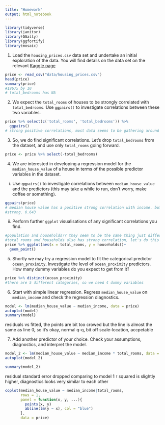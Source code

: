```yaml
---
title: "Homework"
output: html_notebook
---
```

```r
library(tidyverse)
library(janitor)
library(GGally)
library(ggfortify)
library(mosaic)
```



1. Load the `housing_prices.csv` data set and undertake an initial exploration of the data. You will find details on the data set on the relevant [Kaggle page](https://www.kaggle.com/camnugent/california-housing-prices)

```r
price <- read_csv("data/housing_prices.csv")
head(price)
summary(price)
#19675 by 10
# total_bedrooms has NA 
```


2. We expect the `total_rooms` of houses to be strongly correlated with `total_bedrooms`. Use `ggpairs()` to investigate correlations between these two variables.
```r
price %>% select(c('total_rooms', 'total_bedrooms')) %>% 
  ggpairs()
# strong positive correlations, most data seems to be gathering around 1 to 2000
```



3. So, we do find significant correlations. Let's drop `total_bedrooms` from the dataset, and use only `total_rooms` going forward.
```r
price <- price %>% select(-total_bedrooms)
```



4. We are interested in developing a regression model for the `median_house_value` of a house in terms of the possible predictor variables in the dataset. 

  i. Use `ggpairs()` to investigate correlations between `median_house_value` and the predictors (this may take a while to run, don't worry, make coffee or something).
```r
ggpairs(price)
# median house value has a positive strong correlation with income. but not too
#strong. 0.643
```
  

  ii. Perform further `ggplot` visualisations of any significant correlations you find.
```r
#population and households?? they seem to be the same thing just different units 
#total rooms and households also has strong correlation, let's do this one
price %>% ggplot(aes(x = total_rooms, y = households))+
  geom_point()

```


5. Shortly we may try a regression model to fit the categorical predictor `ocean_proximity`. Investigate the level of `ocean_proximity` predictors. How many dummy variables do you expect to get from it?
```r
price %>% distinct(ocean_proximity)
#there are 5 different categories, so we need 4 dummy variables 
```
    

 
6. Start with simple linear regression. Regress `median_house_value` on `median_income` and check the regression diagnostics.
```r
model <- lm(median_house_value ~ median_income, data = price)
autoplot(model)
summary(model)
```
residuals vs fitted, the points are bit too crowed but the line is almost the 
same as line 0, so it's okay, 
normal q-q, bit off 
scale-location, accpetable


7. Add another predictor of your choice. Check your assumptions, diagnostics, and interpret the model.

```r
model_2 <- lm(median_house_value ~ median_income * total_rooms, data = price)
autoplot(model_2)

```


```r
summary(model_2)
```
residual standard error dropped comparing to model 1 
r squared is slightly higher, diagnostics looks very similar to each other 

```r
coplot(median_house_value ~ median_income|total_rooms,
       rows = 1,
       panel = function(x, y, ...){
         points(x, y)
         abline(lm(y ~ x), col = "blue")
       },
       data = price)

```

